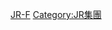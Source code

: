 {{Commonscat|JR Freight}}

{{DEFAULTSORT:Japan Freight Railway}}
[[Category:日本鐵路公司|JR-F]]
[[Category:JR集團|Category:JR集團]]